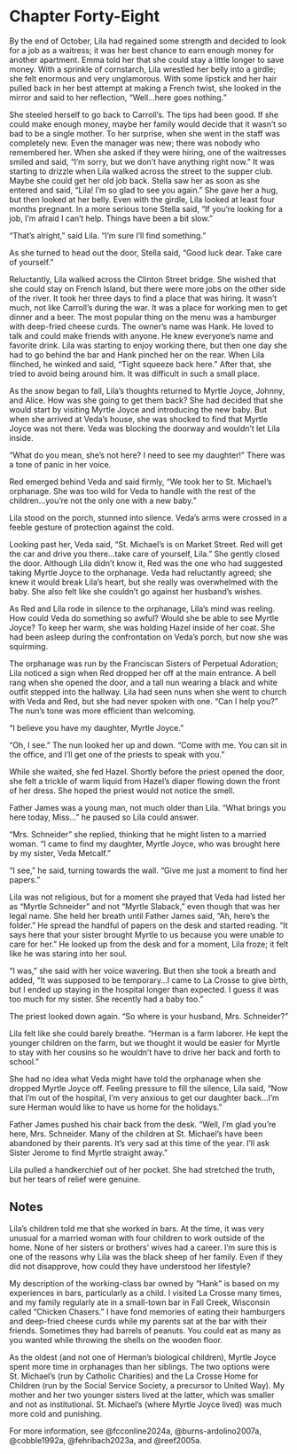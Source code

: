 # Chapter Forty-Eight

By the end of October, Lila had regained some strength and decided to look for a job as a waitress; it was her best chance to earn enough money for another apartment. Emma told her that she could stay a little longer to save money. With a sprinkle of cornstarch, Lila wrestled her belly into a girdle; she felt enormous and very unglamorous. With some lipstick and her hair pulled back in her best attempt at making a French twist, she looked in the mirror and said to her reflection, "Well&hellip;here goes nothing."  

She steeled herself to go back to Carroll's. The tips had been good. If she could make enough money, maybe her family would decide that it wasn't so bad to be a single mother. To her surprise, when she went in the staff was completely new. Even the manager was new; there was nobody who remembered her. When she asked if they were hiring, one of the waitresses smiled and said, "I'm sorry, but we don't have anything right now." It was starting to drizzle when Lila walked across the street to the supper club. Maybe she could get her old job back. Stella saw her as soon as she entered and said, "Lila! I'm so glad to see you again." She gave her a hug, but then looked at her belly. Even with the girdle, Lila looked at least four months pregnant. In a more serious tone Stella said, "If you're looking for a job, I'm afraid I can't help. Things have been a bit slow." 

"That's alright," said Lila. "I'm sure I'll find something." 

As she turned to head out the door, Stella said, "Good luck dear. Take care of yourself."  

Reluctantly, Lila walked across the Clinton Street bridge. She wished that she could stay on French Island, but there were more jobs on the other side of the river. It took her three days to find a place that was hiring. It wasn't much, not like Carroll's during the war. It was a place for working men to get dinner and a beer. The most popular thing on the menu was a hamburger with deep-fried cheese curds. The owner's name was Hank. He loved to talk and could make friends with anyone. He knew everyone's name and favorite drink. Lila was starting to enjoy working there, but then one day she had to go behind the bar and Hank pinched her on the rear. When Lila flinched, he winked and said, "Tight squeeze back here." After that, she tried to avoid being around him. It was difficult in such a small place.  

As the snow began to fall, Lila's thoughts returned to Myrtle Joyce, Johnny, and Alice. How was she going to get them back? She had decided that she would start by visiting Myrtle Joyce and introducing the new baby. But when she arrived at Veda's house, she was shocked to find that Myrtle Joyce was not there. Veda was blocking the doorway and wouldn't let Lila inside. 

"What do you mean, she's not here? I need to see my daughter!" There was a tone of panic in her voice. 

Red emerged behind Veda and said firmly, "We took her to St. Michael's orphanage. She was too wild for Veda to handle with the rest of the children&hellip;you're not the only one with a new baby." 

Lila stood on the porch, stunned into silence. Veda's arms were crossed in a feeble gesture of protection against the cold.  

Looking past her, Veda said, "St. Michael's is on Market Street. Red will get the car and drive you there&hellip;take care of yourself, Lila." She gently closed the door. Although Lila didn't know it, Red was the one who had suggested taking Myrtle Joyce to the orphanage. Veda had reluctantly agreed; she knew it would break Lila's heart, but she really was overwhelmed with the baby. She also felt like she couldn't go against her husband's wishes.  

As Red and Lila rode in silence to the orphanage, Lila's mind was reeling. How could Veda do something so awful? Would she be able to see Myrtle Joyce? To keep her warm, she was holding Hazel inside of her coat. She had been asleep during the confrontation on Veda's porch, but now she was squirming.  

The orphanage was run by the Franciscan Sisters of Perpetual Adoration; Lila noticed a sign when Red dropped her off at the main entrance. A bell rang when she opened the door, and a tall nun wearing a black and white outfit stepped into the hallway. Lila had seen nuns when she went to church with Veda and Red, but she had never spoken with one. "Can I help you?" The nun's tone was more efficient than welcoming. 

"I believe you have my daughter, Myrtle Joyce." 

"Oh, I see." The nun looked her up and down. "Come with me. You can sit in the office, and I'll get one of the priests to speak with you." 

While she waited, she fed Hazel. Shortly before the priest opened the door, she felt a trickle of warm liquid from Hazel's diaper flowing down the front of her dress. She hoped the priest would not notice the smell.  

Father James was a young man, not much older than Lila. "What brings you here today, Miss&hellip;" he paused so Lila could answer. 

"Mrs. Schneider" she replied, thinking that he might listen to a married woman. "I came to find my daughter, Myrtle Joyce, who was brought here by my sister, Veda Metcalf." 

"I see," he said, turning towards the wall. "Give me just a moment to find her papers." 

Lila was not religious, but for a moment she prayed that Veda had listed her as "Myrtle Schneider" and not "Myrtle Slaback," even though that was her legal name. She held her breath until Father James said, "Ah, here's the folder." He spread the handful of papers on the desk and started reading. "It says here that your sister brought Myrtle to us because you were unable to care for her." He looked up from the desk and for a moment, Lila froze; it felt like he was staring into her soul. 

"I was," she said with her voice wavering. But then she took a breath and added, "It was supposed to be temporary&hellip;I came to La Crosse to give birth, but I ended up staying in the hospital longer than expected. I guess it was too much for my sister. She recently had a baby too." 

The priest looked down again. "So where is your husband, Mrs. Schneider?" 

Lila felt like she could barely breathe. "Herman is a farm laborer. He kept the younger children on the farm, but we thought it would be easier for Myrtle to stay with her cousins so he wouldn't have to drive her back and forth to school."  

She had no idea what Veda might have told the orphanage when she dropped Myrtle Joyce off. Feeling pressure to fill the silence, Lila said, "Now that I'm out of the hospital, I'm very anxious to get our daughter back&hellip;I'm sure Herman would like to have us home for the holidays." 

Father James pushed his chair back from the desk. "Well, I'm glad you're here, Mrs. Schneider. Many of the children at St. Michael's have been abandoned by their parents. It's very sad at this time of the year. I'll ask Sister Jerome to find Myrtle straight away."  

Lila pulled a handkerchief out of her pocket. She had stretched the truth, but her tears of relief were genuine.  

## Notes

Lila's children told me that she worked in bars. At the time, it was very unusual for a married woman with four children to work outside of the home. None of her sisters or brothers' wives had a career. I'm sure this is one of the reasons why Lila was the black sheep of her family. Even if they did not disapprove, how could they have understood her lifestyle?  

My description of the working-class bar owned by "Hank" is based on my experiences in bars, particularly as a child. I visited La Crosse many times, and my family regularly ate in a small-town bar in Fall Creek, Wisconsin called "Chicken Chasers." I have fond memories of eating their hamburgers and deep-fried cheese curds while my parents sat at the bar with their friends. Sometimes they had barrels of peanuts. You could eat as many as you wanted while throwing the shells on the wooden floor.  

As the oldest (and not one of Herman's biological children), Myrtle Joyce spent more time in orphanages than her siblings. The two options were St. Michael's (run by Catholic Charities) and the La Crosse Home for Children (run by the Social Service Society, a precursor to United Way). My mother and her two younger sisters lived at the latter, which was smaller and not as institutional. St. Michael's (where Myrtle Joyce lived) was much more cold and punishing. 

For more information, see @fcconline2024a, @burns-ardolino2007a, @cobble1992a, @fehribach2023a, and @reef2005a.  